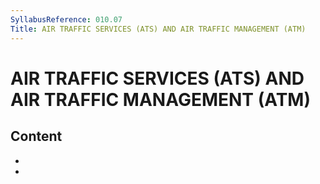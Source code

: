 ```yaml
---
SyllabusReference: 010.07
Title: AIR TRAFFIC SERVICES (ATS) AND AIR TRAFFIC MANAGEMENT (ATM)
---
```


# AIR TRAFFIC SERVICES (ATS) AND AIR TRAFFIC MANAGEMENT (ATM)

## Content

- <Link href="010.07.01" />
- <Link href="010.07.02" />
